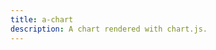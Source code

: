 ```yaml
---
title: a-chart
description: A chart rendered with chart.js.
---
```



<Pills>
  <Lit />
  <Pill href="https://www.chartjs.org/docs/latest/" label="Chart.js" />
</Pills>

<Elements />

<br />
<br />

<div class="not-content">

  <a-chart
    type="bar"
    width="600"
    height="300"
    class="h-[300px] aspect-[2/1] text-black stroke-black/5 dark:stroke-white/5 dark:text-white"
    src="/atrium/chart-data.json"
  />

</div>

<br/>

<TypeDoc source="../packages/elements/packages/chart" symbol="ChartElement" />
